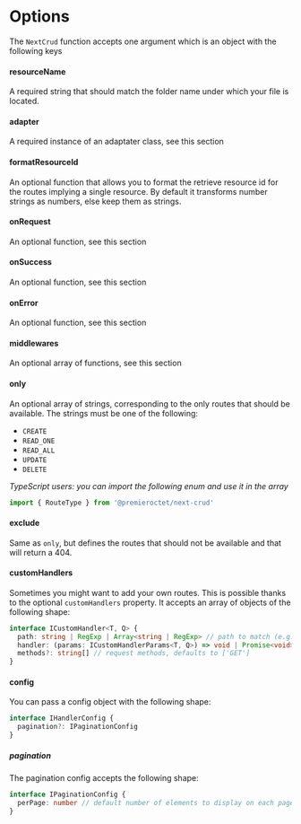 
# Options

The `NextCrud` function accepts one argument which is an object with the following keys

#### resourceName

A required string that should match the folder name under which your file is located.

#### adapter

A required instance of an adaptater class, see <Link href="/api-docs/adapters">this section</Link>

#### formatResourceId

An optional function that allows you to format the retrieve resource id for the routes implying a single resource. By default it transforms number strings as numbers, else keep them as strings.

#### onRequest

An optional function, see <Link href="/api-docs/callbacks">this section</Link>

#### onSuccess

An optional function, see <Link href="/api-docs/callbacks">this section</Link>

#### onError

An optional function, see <Link href="/api-docs/callbacks">this section</Link>

#### middlewares

An optional array of functions, see <Link href="/api-docs/middlewares">this section</Link>

#### only

An optional array of strings, corresponding to the only routes that should be available. The strings must be one of the following:

- `CREATE`
- `READ_ONE`
- `READ_ALL`
- `UPDATE`
- `DELETE`

_TypeScript users: you can import the following enum and use it in the array_

```javascript
import { RouteType } from '@premieroctet/next-crud'
```

#### exclude

Same as `only`, but defines the routes that should not be available and that will return a 404.

#### customHandlers

Sometimes you might want to add your own routes. This is possible thanks to the optional `customHandlers` property. It accepts an array of objects of the following shape:

```typescript
interface ICustomHandler<T, Q> {
  path: string | RegExp | Array<string | RegExp> // path to match (e.g: /(.*)/users/:id)
  handler: (params: ICustomHandlerParams<T, Q>) => void | Promise<void>
  methods?: string[] // request methods, defaults to ['GET']
}
```

#### config

You can pass a config object with the following shape:

```typescript
interface IHandlerConfig {
  pagination?: IPaginationConfig
}
```

##### pagination

The pagination config accepts the following shape:

```typescript
interface IPaginationConfig {
  perPage: number // default number of elements to display on each page
}
```
